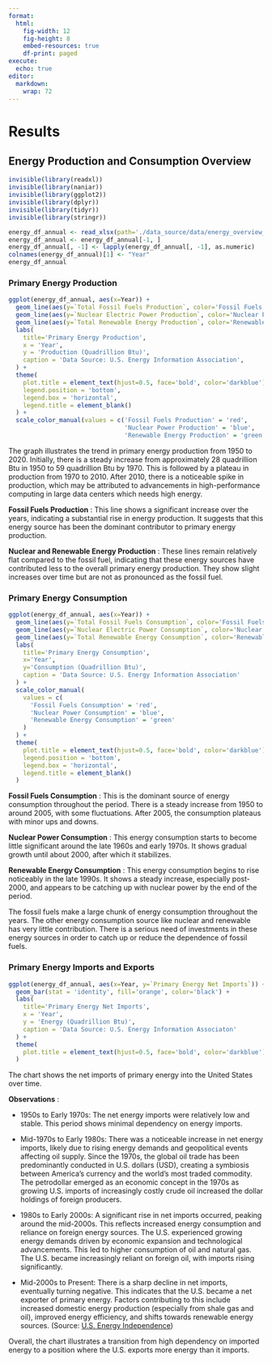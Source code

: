 ```yaml
---
format:
  html:
    fig-width: 12
    fig-height: 8
    embed-resources: true
    df-print: paged
execute: 
  echo: true
editor: 
  markdown: 
    wrap: 72
---
```

# Results

## Energy Production and Consumption Overview

```r
invisible(library(readxl))
invisible(library(naniar))
invisible(library(ggplot2))
invisible(library(dplyr))
invisible(library(tidyr))
invisible(library(stringr))
```

```r
energy_df_annual <- read_xlsx(path='./data_source/data/energy_overview_data.xlsx', sheet=2, skip=9)
energy_df_annual <- energy_df_annual[-1, ]
energy_df_annual[, -1] <- lapply(energy_df_annual[, -1], as.numeric)
colnames(energy_df_annual)[1] <- "Year"
energy_df_annual
```

### Primary Energy Production

```r
ggplot(energy_df_annual, aes(x=Year)) + 
  geom_line(aes(y=`Total Fossil Fuels Production`, color='Fossil Fuels Production')) +
  geom_line(aes(y=`Nuclear Electric Power Production`, color='Nuclear Power Production')) +
  geom_line(aes(y=`Total Renewable Energy Production`, color='Renewable Energy Production')) +
  labs(
    title='Primary Energy Production',
    x = 'Year',
    y = 'Production (Quadrillion Btu)',
    caption = 'Data Source: U.S. Energy Information Association',
  ) + 
  theme(
    plot.title = element_text(hjust=0.5, face='bold', color='darkblue'),
    legend.position = 'bottom',
    legend.box = 'horizontal',
    legend.title = element_blank()
  ) +
  scale_color_manual(values = c('Fossil Fuels Production' = 'red', 
                                'Nuclear Power Production' = 'blue', 
                                'Renewable Energy Production' = 'green'))
```

The graph illustrates the trend in primary energy production from 1950 to 2020. Initially, there is a steady increase from approximately 28 quadrillion Btu in 1950 to 59 quadrillion Btu by 1970. This is followed by a plateau in production from 1970 to 2010. After 2010, there is a noticeable spike in production, which may be attributed to advancements in high-performance computing in large data centers which needs high energy.

**Fossil Fuels Production** : This line shows a significant increase over the years, indicating a substantial rise in energy production. It suggests that this energy source has been the dominant contributor to primary energy production.

**Nuclear and Renewable Energy Production** : These lines remain relatively flat compared to the fossil fuel, indicating that these energy sources have contributed less to the overall primary energy production. They show slight increases over time but are not as pronounced as the fossil fuel.

### Primary Energy Consumption

```r
ggplot(energy_df_annual, aes(x=Year)) +
  geom_line(aes(y=`Total Fossil Fuels Consumption`, color='Fossil Fuels Consumption')) +
  geom_line(aes(y=`Nuclear Electric Power Consumption`, color='Nuclear Power Consumption')) +
  geom_line(aes(y=`Total Renewable Energy Consumption`, color='Renewable Energy Consumption')) +
  labs(
    title='Primary Energy Consumption',
    x='Year',
    y='Consumption (Quadrillion Btu)',
    caption = 'Data Source: U.S. Energy Information Association'
  ) + 
  scale_color_manual(
    values = c(
      'Fossil Fuels Consumption' = 'red',
      'Nuclear Power Consumption' = 'blue',
      'Renewable Energy Consumption' = 'green'
    )
  ) +
  theme(
    plot.title = element_text(hjust=0.5, face='bold', color='darkblue'),
    legend.position = 'bottom',
    legend.box = 'horizontal',
    legend.title = element_blank()
  )
```

**Fossil Fuels Consumption** : This is the dominant source of energy consumption throughout the period. There is a steady increase from 1950 to around 2005, with some fluctuations. After 2005, the consumption plateaus with minor ups and downs.

**Nuclear Power Consumption** : This energy consumption starts to become little significant around the late 1960s and early 1970s. It shows gradual growth until about 2000, after which it stabilizes.

**Renewable Energy Consumption** : This energy consumption begins to rise noticeably in the late 1990s. It shows a steady increase, especially post-2000, and appears to be catching up with nuclear power by the end of the period.

The fossil fuels make a large chunk of energy consumption throughout the years. The other energy consumption source like nuclear and renewable has very little contribution. There is a serious need of investments in these energy sources in order to catch up or reduce the dependence of fossil fuels.

### Primary Energy Imports and Exports

```r
ggplot(energy_df_annual, aes(x=Year, y=`Primary Energy Net Imports`)) + 
  geom_bar(stat = 'identity', fill='orange', color='black') + 
  labs(
    title='Primary Energy Net Imports',
    x = 'Year',
    y = 'Energy (Quadrillion Btu)',
    caption = 'Data Source: U.S. Energy Information Associaton'
  ) + 
  theme(
    plot.title = element_text(hjust=0.5, face='bold', color='darkblue'),
  )
```

The chart shows the net imports of primary energy into the United States over time.

**Observations** :

-   1950s to Early 1970s: The net energy imports were relatively low and stable. This period shows minimal dependency on energy imports.

-   Mid-1970s to Early 1980s: There was a noticeable increase in net energy imports, likely due to rising energy demands and geopolitical events affecting oil supply. Since the 1970s, the global oil trade has been predominantly conducted in U.S. dollars (USD), creating a symbiosis between America's currency and the world's most traded commodity. The petrodollar emerged as an economic concept in the 1970s as growing U.S. imports of increasingly costly crude oil increased the dollar holdings of foreign producers.

-   1980s to Early 2000s: A significant rise in net imports occurred, peaking around the mid-2000s. This reflects increased energy consumption and reliance on foreign energy sources. The U.S. experienced growing energy demands driven by economic expansion and technological advancements. This led to higher consumption of oil and natural gas. The U.S. became increasingly reliant on foreign oil, with imports rising significantly.

-   Mid-2000s to Present: There is a sharp decline in net imports, eventually turning negative. This indicates that the U.S. became a net exporter of primary energy. Factors contributing to this include increased domestic energy production (especially from shale gas and oil), improved energy efficiency, and shifts towards renewable energy sources. (Source: [U.S. Energy Independence](https://en.wikipedia.org/wiki/United_States_energy_independence))

Overall, the chart illustrates a transition from high dependency on imported energy to a position where the U.S. exports more energy than it imports.

